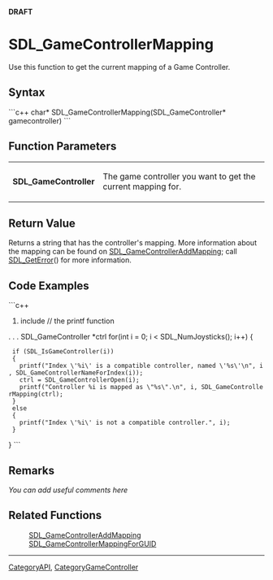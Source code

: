 <!-- pragma section-numbers off -->
<!-- pragma camelcase off -->
'''DRAFT'''

<!-- #*^*^*^*^*See http://wiki.libsdl.org/moin.cgi/SGFunctions for details on editing this page*^*^*^*^* -->


= SDL_GameControllerMapping =
Use this function to get the current mapping of a Game Controller.




== Syntax ==
```c++
char* SDL_GameControllerMapping(SDL_GameController* gamecontroller)
```


== Function Parameters ==
{|
|'''SDL_GameController'''
|The game controller you want to get the current mapping for.
|}


== Return Value ==
Returns a string that has the controller's mapping. More information about the mapping can be found on [[SDL_GameControllerAddMapping]]; call [[SDL_GetError]]() for more information.

== Code Examples ==
```c++
#include <cstdio> // the printf function
. . .
SDL_GameController *ctrl
for(int i = 0; i < SDL_NumJoysticks(); i++)
{
  if (SDL_IsGameController(i))
  {
    printf("Index \'%i\' is a compatible controller, named \'%s\'\n", i, SDL_GameControllerNameForIndex(i));
    ctrl = SDL_GameControllerOpen(i);
    printf("Controller %i is mapped as \"%s\".\n", i, SDL_GameControllerMapping(ctrl);
  }
  else
  {
    printf("Index \'%i\' is not a compatible controller.", i);
  }
}
```

== Remarks ==
''You can add useful comments here''

<!-- #Leave this section as-is unless you have a remark to put in.  In that case, replace ''You can add useful comments here'' with your remark(s) following the Style Guide instructions.  Leave the rest of the markup alone and delete this comment. -->


== Related Functions ==
:[[SDL_GameControllerAddMapping]]
:[[SDL_GameControllerMappingForGUID]]
<!-- #Remove this section if empty -->

----
[[CategoryAPI]], [[CategoryGameController]]
<!-- #See the Style Guide for instructions on editing the footer. -->
